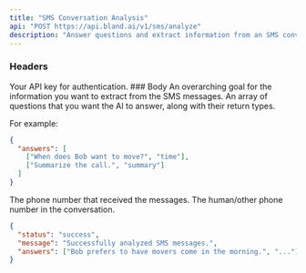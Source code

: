 ```yaml
---
title: "SMS Conversation Analysis"
api: "POST https://api.bland.ai/v1/sms/analyze"
description: "Answer questions and extract information from an SMS conversation."
---
```


### Headers

<ParamField header="authorization" type="string" required>
  Your API key for authentication.
</ParamField>
### Body

<ParamField body="goal" type="string" required>
  An overarching goal for the information you want to extract from the SMS messages.
</ParamField>

<ParamField body="answers" type="array" required>
An array of questions that you want the AI to answer, along with their return types.

For example:

```json
{
  "answers": [
    ["When does Bob want to move?", "time"],
    ["Summarize the call.", "summary"]
  ]
}
```

</ParamField>

<ParamField body="to" type="string" required>
  The phone number that received the messages.
</ParamField>

<ParamField body="from" type="string" required>
  The human/other phone number in the conversation.
</ParamField>

<ResponseExample>

```json Response
{
  "status": "success",
  "message": "Successfully analyzed SMS messages.",
  "answers": ["Bob prefers to have movers come in the morning.", "..."]
}
```

</ResponseExample>
